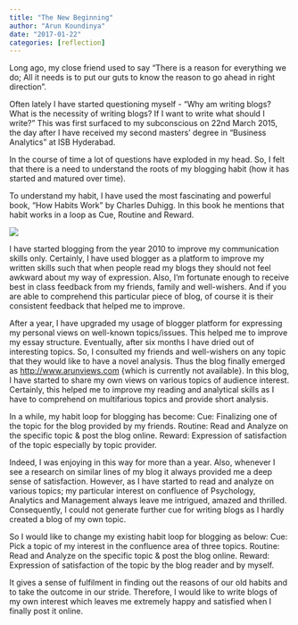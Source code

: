 ```yaml
---
title: "The New Beginning"
author: "Arun Koundinya"
date: "2017-01-22"
categories: [reflection]
---
```


Long ago, my close friend used to say "There is a reason for everything we do; All it needs is to put our guts to know the reason to go ahead in right direction".

Often lately I have started questioning myself - “Why am writing blogs? What is the necessity of writing blogs? If I want to write what should I write?" This was first surfaced to my subconscious on 22nd March 2015, the day after I have received my second masters’ degree in “Business Analytics” at ISB Hyderabad.

In the course of time a lot of questions have exploded in my head. So, I felt that there is a need to understand the roots of my blogging habit (how it has started and matured over time).

To understand my habit, I have used the most fascinating and powerful book, "How Habits Work" by Charles Duhigg. In this book he mentions that habit works in a loop as Cue, Routine and Reward.

![](cue-routine-reward.png){fig-align="center"}

I have started blogging from the year 2010 to improve my communication skills only. Certainly, I have used blogger as a platform to improve my written skills such that when people read my blogs they should not feel awkward about my way of expression. Also, I’m fortunate enough to receive best in class feedback from my friends, family and well-wishers. And if you are able to comprehend this particular piece of blog, of course it is their consistent feedback that helped me to improve.

After a year, I have upgraded my usage of blogger platform for expressing my personal views on well-known topics/issues. This helped me to improve my essay structure. Eventually, after six months I have dried out of interesting topics. So, I consulted my friends and well-wishers on any topic that they would like to have a novel analysis. Thus the blog finally emerged as <http://www.arunviews.com> {which is currently not available}. In this blog, I have started to share my own views on various topics of audience interest. Certainly, this helped me to improve my reading and analytical skills as I have to comprehend on multifarious topics and provide short analysis.

In a while, my habit loop for blogging has become: Cue: Finalizing one of the topic for the blog provided by my friends. Routine: Read and Analyze on the specific topic & post the blog online. Reward: Expression of satisfaction of the topic especially by topic provider.

Indeed, I was enjoying in this way for more than a year. Also, whenever I see a research on similar lines of my blog it always provided me a deep sense of satisfaction. However, as I have started to read and analyze on various topics; my particular interest on confluence of Psychology, Analytics and Management always leave me intrigued, amazed and thrilled. Consequently, I could not generate further cue for writing blogs as I hardly created a blog of my own topic.

So I would like to change my existing habit loop for blogging as below: Cue: Pick a topic of my interest in the confluence area of three topics. Routine: Read and Analyze on the specific topic & post the blog online. Reward: Expression of satisfaction of the topic by the blog reader and by myself.

It gives a sense of fulfilment in finding out the reasons of our old habits and to take the outcome in our stride. Therefore, I would like to write blogs of my own interest which leaves me extremely happy and satisfied when I finally post it online.